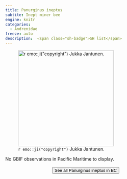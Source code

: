 ```yaml
---
title: Panurginus ineptus
subtite: Inept miner bee
engine: knitr
categories:
  - Andrenidae
freeze: auto
description:  <span class="sh-badge">SH list</span>
---
```

![`r emo::ji("copyright")` Jukka Jantunen.](https://inaturalist-open-data.s3.amazonaws.com/photos/152132817/large.jpg){height=300}



No GBIF observations in Pacific Maritime to display.
<br><br>
<center>


<a href="https://inaturalist.ca/observations?place_id=any&subview=map&taxon_id=459037"><button type="button" class="btn btn-secondary">See all Panurginus ineptus in BC <i class="fa-solid fa-arrow-up-right-from-square"></i> </button></a>
</center>

